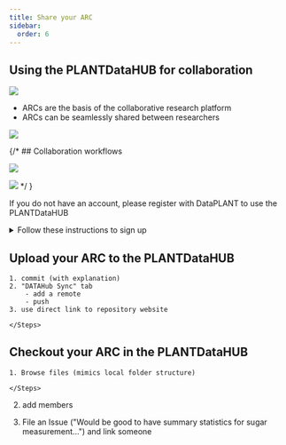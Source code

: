 ```yaml
---
title: Share your ARC
sidebar:
  order: 6
---
```




## Using the PLANTDataHUB for collaboration

![](@images/datahub/datahub-collaboration.png)

- ARCs are the basis of the collaborative research platform
- ARCs can be seamlessly shared between researchers

![](@images/start-here/collaboration-plantdatahub.svg)


{/* ## Collaboration workflows

![](https://arc-rdm.org/git-collaboration.png)

![](@images/start-here/collabotarion-git-toBeReplaced.svg) */
}


<Card title="DataPLANT Account" icon="setting">

If you do not have an account, please register with DataPLANT to use the PLANTDataHUB

<details>
<summary>Follow these instructions to sign up</summary>


<DataHUBAccount />

</details>

</Card>


## Upload your ARC to the PLANTDataHUB

<Card icon="pen" title="ARCitect">
    <Steps>

    1. commit (with explanation)
    2. "DATAHub Sync" tab
        - add a remote
        - push
    3. use direct link to repository website

    </Steps>
</Card>


## Checkout your ARC in the PLANTDataHUB

<Card icon="gitlab" title="PLANTDataHUB">
    <Steps>
    
    1. Browse files (mimics local folder structure)

    </Steps>
</Card>


2. add members


3. File an Issue ("Would be good to have summary statistics for sugar measurement...") and link someone